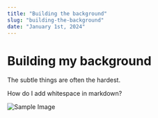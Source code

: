 ```yaml
---
title: "Building the background"
slug: "building-the-background"
date: "January 1st, 2024"
---
```


# Building my background

The subtle things are often the hardest.
<br/>


How do I add whitespace in markdown?
<br/>


![Sample Image](https://via.placeholder.com/800x400?w=800&h=400)
